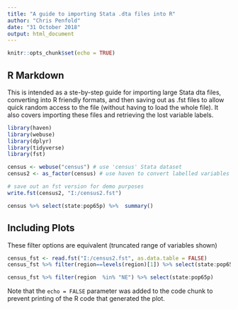 ```yaml
---
title: "A guide to importing Stata .dta files into R"
author: "Chris Penfold"
date: "31 October 2018"
output: html_document
---
```


```r
knitr::opts_chunk$set(echo = TRUE)
```

## R Markdown

This is intended as a ste-by-step guide for importing large Stata dta files, converting into R friendly formats, and then saving out as .fst files to allow quick random access to the file (without having to load the whole file). It also covers importing these files and retrieving the lost variable labels.

```r
library(haven)
library(webuse)
library(dplyr)
library(tidyverse)
library(fst)

census <- webuse("census") # use 'census' Stata dataset
census2 <- as_factor(census) # use haven to convert labelled variables into regular R factor variables

# save out an fst version for demo purposes
write.fst(census2, "I:/census2.fst")

census %>% select(state:pop65p) %>%  summary()
```

## Including Plots

These filter options are equivalent (truncated range of variables shown)

```r
census_fst <- read.fst("I:/census2.fst", as.data.table = FALSE)
census_fst %>% filter(region==levels(region)[1]) %>% select(state:pop65p)

census_fst %>% filter(region  %in% "NE") %>% select(state:pop65p)
```

Note that the `echo = FALSE` parameter was added to the code chunk to prevent printing of the R code that generated the plot.

